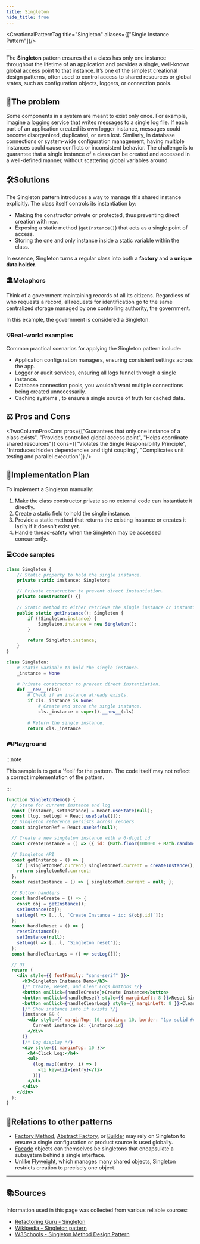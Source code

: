 ```yaml
---
title: Singleton
hide_title: true
---
```



<CreationalPatternTag title="Singleton" aliases={["Single Instance Pattern"]}/>

---

The **Singleton** pattern ensures that a class has only one instance throughout the lifetime of an application and provides a single, well-known global access point to that instance. It’s one of the simplest creational design patterns, often used to control access to shared resources or global states, such as configuration objects, loggers, or connection pools.

## 🧩The problem
Some components in a system are meant to exist only once. For example, imagine a
logging service that writes messages to a single log file. If each part of an
application created its own logger instance, messages could become disorganized,
duplicated, or even lost. Similarly, in database connections or system-wide
configuration management, having multiple instances could cause conflicts or
inconsistent behavior. The challenge is to guarantee that a single instance of a class can be created and accessed in a well-defined manner, without scattering global variables around.

## 🛠️Solutions

The Singleton pattern introduces a way to manage this shared instance explicitly. The class itself controls its instantiation by:

- Making the constructor private or protected, thus preventing direct creation with `new`.
- Exposing a static method (`getInstance()`) that acts as a single point of access.
- Storing the one and only instance inside a static variable within the class.

In essence, Singleton turns a regular class into both a **factory** and a **unique data holder**.

### 🏛️Metaphors

Think of a government maintaining records of all its citizens. Regardless of who
requests a record, all requests for identification go to the same centralized storage managed by
one controlling authority, the government.

In this example, the government is considered a Singleton.

### 💡Real-world examples
Common practical scenarios for applying the Singleton pattern include:

- Application configuration managers, ensuring consistent settings across the app.
- Logger or audit services, ensuring all logs funnel through a single instance.
- Database connection pools, you wouldn't want multiple connections being created unnecessarily.
- Caching systems , to ensure a single source of truth for cached data.

## ⚖️ Pros and Cons

<TwoColumnProsCons 
  pros={["Guarantees that only one instance of a class exists", "Provides controlled global access point", "Helps coordinate shared resources"]}
  cons={["Violates the Single Responsibility Principle", "Introduces hidden dependencies and tight coupling", "Complicates unit testing and parallel execution"]}
/>

## 🧭Implementation Plan

To implement a Singleton manually:

1. Make the class constructor private so no external code can instantiate it directly.  
2. Create a static field to hold the single instance.  
3. Provide a static method that returns the existing instance or creates it lazily if it doesn't exist yet.  
4. Handle thread-safety when the Singleton may be accessed concurrently.


### 💻Code samples


<Tabs>
<TabItem value="ts" label="TypeScript">

```ts
class Singleton {
    // Static property to hold the single instance.
    private static instance: Singleton;

    // Private constructor to prevent direct instantiation.
    private constructor() {}

    // Static method to either retrieve the single instance or instantiate it if it doesn't exist.
    public static getInstance(): Singleton {
        if (!Singleton.instance) {
            Singleton.instance = new Singleton();
        }

        return Singleton.instance;
    }
}
```

</TabItem>
<TabItem value="py" label="Python">

```python
class Singleton:
    # Static variable to hold the single instance.
    _instance = None

    # Private constructor to prevent direct instantiation.
    def __new__(cls):
        # Check if an instance already exists.
        if cls._instance is None:
            # Create and store the single instance.
            cls._instance = super().__new__(cls)
        
        # Return the single instance.
        return cls._instance
```

</TabItem> </Tabs>

### 🎮Playground

:::note

This sample is to get a 'feel' for the pattern. The code itself may not reflect a correct implementation of the pattern.

:::

```jsx live
function SingletonDemo() {
  // State for current instance and log
  const [instance, setInstance] = React.useState(null);
  const [log, setLog] = React.useState([]);
  // Singleton reference persists across renders
  const singletonRef = React.useRef(null);

  // Create a new singleton instance with a 6-digit id
  const createInstance = () => ({ id: (Math.floor(100000 + Math.random() * 900000)).toString() });

  // Singleton API
  const getInstance = () => {
    if (!singletonRef.current) singletonRef.current = createInstance();
    return singletonRef.current;
  };
  const resetInstance = () => { singletonRef.current = null; };

  // Button handlers
  const handleCreate = () => {
    const obj = getInstance();
    setInstance(obj);
    setLog(l => [...l, `Create Instance → id: ${obj.id}`]);
  };
  const handleReset = () => {
    resetInstance();
    setInstance(null);
    setLog(l => [...l, 'Singleton reset']);
  };
  const handleClearLogs = () => setLog([]);

  // UI
  return (
    <div style={{ fontFamily: "sans-serif" }}>
      <h3>Singleton Instance Demo</h3>
      {/* Create, Reset, and Clear Logs buttons */}
      <button onClick={handleCreate}>Create Instance</button>
      <button onClick={handleReset} style={{ marginLeft: 8 }}>Reset Singleton</button>
      <button onClick={handleClearLogs} style={{ marginLeft: 8 }}>Clear Logs</button>
      {/* Show instance info if exists */}
      {instance && (
        <div style={{ marginTop: 10, padding: 10, border: "1px solid #ccc" }}>
          Current instance id: {instance.id}
        </div>
      )}
      {/* Log display */}
      <div style={{ marginTop: 10 }}>
        <h4>Click Log:</h4>
        <ul>
          {log.map((entry, i) => (
            <li key={i}>{entry}</li>
          ))}
        </ul>
      </div>
    </div>
  );
}
```

## 🔗Relations to other patterns
- [Factory Method](../Creational/factory-method.mdx), [Abstract Factory](../Creational/abstract-factory.mdx), or [Builder](../Creational/builder.mdx) may rely on Singleton to ensure a single configuration or product source is used globally.
- [Facade](../Structural/facade.mdx) objects can themselves be singletons that encapsulate a subsystem behind a single interface.
- Unlike [Flyweight](../Structural/flyweight.mdx), which manages many shared objects, Singleton restricts creation to precisely one object.

---

## 📚Sources
Information used in this page was collected from various reliable sources:

- [Refactoring Guru - Singleton](https://refactoring.guru/design-patterns/singleton)
- [Wikipedia - Singleton pattern](https://en.wikipedia.org/wiki/Singleton_pattern)
- [W3Schools - Singleton Method Design Pattern](https://www.geeksforgeeks.org/system-design/singleton-design-pattern/)